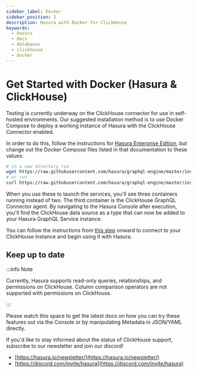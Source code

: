 ```yaml
---
sidebar_label: Docker
sidebar_position: 2
description: Hasura with Docker for ClickHouse
keywords:
  - hasura
  - docs
  - databases
  - clickhouse
  - docker
---
```



# Get Started with Docker (Hasura & ClickHouse)

Testing is currently underway on the ClickHouse connector for use in self-hosted environments. Our suggested
installation method is to use Docker Compose to deploy a working instance of Hasura with the ClickHouse Connector
enabled.

In order to do this, follow the instructions for
[Hasura Enterprise Edition](/enterprise/getting-started/quickstart-docker.mdx), but change out the Docker Compose files
listed in that documentation to these values:

```bash
# in a new directory run
wget https://raw.githubusercontent.com/hasura/graphql-engine/master/install-manifests/enterprise/clickhouse/docker-compose.yaml
# or run
curl https://raw.githubusercontent.com/hasura/graphql-engine/master/install-manifests/enterprise/clickhouse/docker-compose.yaml -o docker-compose.yml
```

When you use these to launch the services, you'll see three containers running instead of two. The third container is
the ClickHouse GraphQL Connector agent. By navigating to the Hasura Console after execution, you'll find the ClickHouse
data source as a type that can now be added to your Hasura GraphQL Service instance.

You can follow the instructions from [this step](/databases/clickhouse/getting-started/cloud.mdx#step-22-next-choose-the-clickhouse-driver) onward to connect to your ClickHouse instance and begin using it with
Hasura.

## Keep up to date

:::info Note

Currently, Hasura supports read-only queries, relationships, and permissions on ClickHouse. Column comparison operators
are not supported with permissions on ClickHouse.

:::

Please watch this space to get the latest docs on how you can try these features out via the Console or by manipulating
Metadata in JSON/YAML directly.

If you'd like to stay informed about the status of ClickHouse support, subscribe to our newsletter and join our discord!

- [https://hasura.io/newsletter/](https://hasura.io/newsletter/)
- [https://discord.com/invite/hasura](https://discord.com/invite/hasura)
